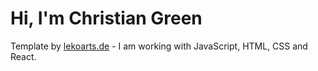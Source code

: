 # Hi, I'm Christian Green

Template by [lekoarts.de](https://www.lekoarts.de?utm_source=cara&utm_medium=Starter) - I am working with JavaScript, HTML, CSS and React.
